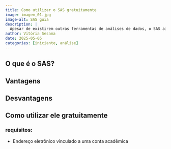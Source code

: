 ```yaml
---
title: Como utilizar o SAS gratuitamente
image: imagem_01.jpg
image-alt: SAS guia
description: |
  Apesar de existirem outras ferramentas de análises de dados, o SAS ainda possui sua importância e ainda é utilizado em instituições de peso.
author: Vitória Sesana
date: 2025-05-05
categories: [iniciante, análise]
---
```


## O que é o SAS?

## Vantagens

## Desvantagens

## Como utilizar ele gratuitamente 

### requisitos:
    
   - Endereço eletrônico vínculado a uma conta acadêmica

